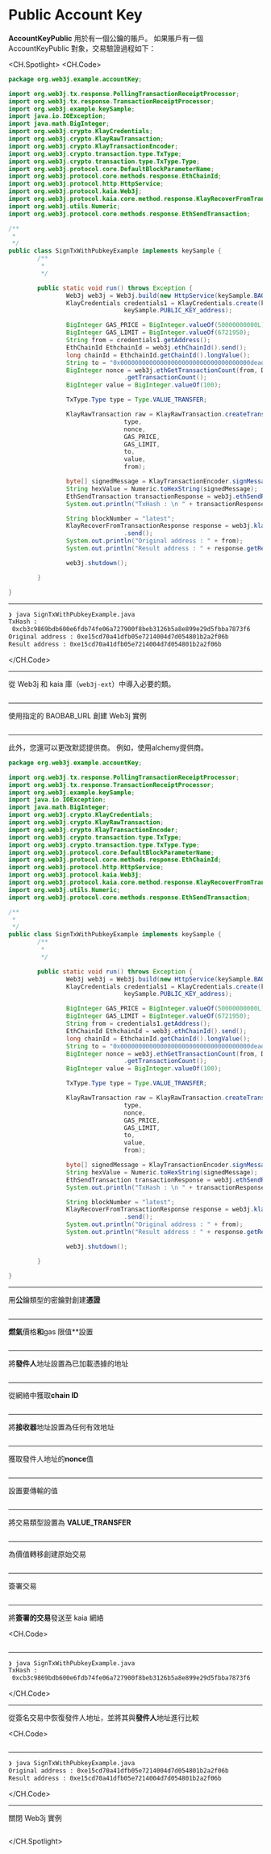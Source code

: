 # Public Account Key

**AccountKeyPublic** 用於有一個公鑰的賬戶。 如果賬戶有一個 AccountKeyPublic 對象，交易驗證過程如下：

<CH.Spotlight>
<CH.Code>

```java SignTxWithPubkeyExample.java
package org.web3j.example.accountKey;

import org.web3j.tx.response.PollingTransactionReceiptProcessor;
import org.web3j.tx.response.TransactionReceiptProcessor;
import org.web3j.example.keySample;
import java.io.IOException;
import java.math.BigInteger;
import org.web3j.crypto.KlayCredentials;
import org.web3j.crypto.KlayRawTransaction;
import org.web3j.crypto.KlayTransactionEncoder;
import org.web3j.crypto.transaction.type.TxType;
import org.web3j.crypto.transaction.type.TxType.Type;
import org.web3j.protocol.core.DefaultBlockParameterName;
import org.web3j.protocol.core.methods.response.EthChainId;
import org.web3j.protocol.http.HttpService;
import org.web3j.protocol.kaia.Web3j;
import org.web3j.protocol.kaia.core.method.response.KlayRecoverFromTransactionResponse;
import org.web3j.utils.Numeric;
import org.web3j.protocol.core.methods.response.EthSendTransaction;

/**
 *
 */
public class SignTxWithPubkeyExample implements keySample {
        /**
         *
         */

        public static void run() throws Exception {
                Web3j web3j = Web3j.build(new HttpService(keySample.BAOBAB_URL));
                KlayCredentials credentials1 = KlayCredentials.create(keySample.PUBLIC_KEY_privkey,
                                keySample.PUBLIC_KEY_address);

                BigInteger GAS_PRICE = BigInteger.valueOf(50000000000L);
                BigInteger GAS_LIMIT = BigInteger.valueOf(6721950);
                String from = credentials1.getAddress();
                EthChainId EthchainId = web3j.ethChainId().send();
                long chainId = EthchainId.getChainId().longValue();
                String to = "0x000000000000000000000000000000000000dead";
                BigInteger nonce = web3j.ethGetTransactionCount(from, DefaultBlockParameterName.LATEST).send()
                                .getTransactionCount();
                BigInteger value = BigInteger.valueOf(100);

                TxType.Type type = Type.VALUE_TRANSFER;

                KlayRawTransaction raw = KlayRawTransaction.createTransaction(
                                type,
                                nonce,
                                GAS_PRICE,
                                GAS_LIMIT,
                                to,
                                value,
                                from);

                byte[] signedMessage = KlayTransactionEncoder.signMessage(raw, chainId, credentials1);
                String hexValue = Numeric.toHexString(signedMessage);
                EthSendTransaction transactionResponse = web3j.ethSendRawTransaction(hexValue).send();
                System.out.println("TxHash : \n " + transactionResponse.getResult());

                String blockNumber = "latest";
                KlayRecoverFromTransactionResponse response = web3j.klayRecoverFromTransaction(hexValue, blockNumber)
                                .send();
                System.out.println("Original address : " + from);
                System.out.println("Result address : " + response.getResult());

                web3j.shutdown();

        }

}
```

---

```zsh output
❯ java SignTxWithPubkeyExample.java
TxHash :
 0xcb3c9869bdb600e6fdb74fe06a727900f8beb3126b5a8e899e29d5fbba7873f6
Original address : 0xe15cd70a41dfb05e7214004d7d054801b2a2f06b
Result address : 0xe15cd70a41dfb05e7214004d7d054801b2a2f06b
```

</CH.Code>

---

從 Web3j 和 kaia 庫（`web3j-ext`）中導入必要的類。

```java SignTxWithPubkeyExample.java focus=1:19

```

---

使用指定的 BAOBAB_URL 創建 Web3j 實例

```java SignTxWithPubkeyExample.java focus=30

```

---

此外，您還可以更改默認提供商。 例如，使用alchemy提供商。

```java SignTxWithPubkeyExample.java focus=30
package org.web3j.example.accountKey;

import org.web3j.tx.response.PollingTransactionReceiptProcessor;
import org.web3j.tx.response.TransactionReceiptProcessor;
import org.web3j.example.keySample;
import java.io.IOException;
import java.math.BigInteger;
import org.web3j.crypto.KlayCredentials;
import org.web3j.crypto.KlayRawTransaction;
import org.web3j.crypto.KlayTransactionEncoder;
import org.web3j.crypto.transaction.type.TxType;
import org.web3j.crypto.transaction.type.TxType.Type;
import org.web3j.protocol.core.DefaultBlockParameterName;
import org.web3j.protocol.core.methods.response.EthChainId;
import org.web3j.protocol.http.HttpService;
import org.web3j.protocol.kaia.Web3j;
import org.web3j.protocol.kaia.core.method.response.KlayRecoverFromTransactionResponse;
import org.web3j.utils.Numeric;
import org.web3j.protocol.core.methods.response.EthSendTransaction;

/**
 *
 */
public class SignTxWithPubkeyExample implements keySample {
        /**
         *
         */

        public static void run() throws Exception {
                Web3j web3j = Web3j.build(new HttpService(keySample.BAOBAB_URL));
                KlayCredentials credentials1 = KlayCredentials.create(keySample.PUBLIC_KEY_privkey,
                                keySample.PUBLIC_KEY_address);

                BigInteger GAS_PRICE = BigInteger.valueOf(50000000000L);
                BigInteger GAS_LIMIT = BigInteger.valueOf(6721950);
                String from = credentials1.getAddress();
                EthChainId EthchainId = web3j.ethChainId().send();
                long chainId = EthchainId.getChainId().longValue();
                String to = "0x000000000000000000000000000000000000dead";
                BigInteger nonce = web3j.ethGetTransactionCount(from, DefaultBlockParameterName.LATEST).send()
                                .getTransactionCount();
                BigInteger value = BigInteger.valueOf(100);

                TxType.Type type = Type.VALUE_TRANSFER;

                KlayRawTransaction raw = KlayRawTransaction.createTransaction(
                                type,
                                nonce,
                                GAS_PRICE,
                                GAS_LIMIT,
                                to,
                                value,
                                from);

                byte[] signedMessage = KlayTransactionEncoder.signMessage(raw, chainId, credentials1);
                String hexValue = Numeric.toHexString(signedMessage);
                EthSendTransaction transactionResponse = web3j.ethSendRawTransaction(hexValue).send();
                System.out.println("TxHash : \n " + transactionResponse.getResult());

                String blockNumber = "latest";
                KlayRecoverFromTransactionResponse response = web3j.klayRecoverFromTransaction(hexValue, blockNumber)
                                .send();
                System.out.println("Original address : " + from);
                System.out.println("Result address : " + response.getResult());

                web3j.shutdown();

        }

}
```

---

用**公**鑰類型的密鑰對創建**憑證**

```java SignTxWithPubkeyExample.java focus=31:32

```

---

**燃氣**價格**和**gas 限值\*\*設置

```java SignTxWithPubkeyExample.java focus=34:35

```

---

將**發件人**地址設置為已加載憑據的地址

```java SignTxWithPubkeyExample.java focus=36

```

---

從網絡中獲取**chain ID**

```java SignTxWithPubkeyExample.java focus=37:38

```

---

將**接收器**地址設置為任何有效地址

```java SignTxWithPubkeyExample.java focus=39

```

---

獲取發件人地址的**nonce**值

```java SignTxWithPubkeyExample.java focus=40:41

```

---

設置要傳輸的值

```java SignTxWithPubkeyExample.java focus=42

```

---

將交易類型設置為 **VALUE_TRANSFER**

```java SignTxWithPubkeyExample.java focus=44

```

---

為價值轉移創建原始交易

```java SignTxWithPubkeyExample.java focus=46:53

```

---

簽署交易

```java SignTxWithPubkeyExample.java focus=55

```

---

將**簽署的交易**發送至 kaia 網絡

<CH.Code>
```java SignTxWithPubkeyExample.java focus=56:58

````


---

```zsh output
❯ java SignTxWithPubkeyExample.java
TxHash :
 0xcb3c9869bdb600e6fdb74fe06a727900f8beb3126b5a8e899e29d5fbba7873f6
````

</CH.Code>

---

從簽名交易中恢復發件人地址，並將其與**發件人**地址進行比較

<CH.Code>
```java SignTxWithPubkeyExample.java focus=60:64

````


---

```zsh output
❯ java SignTxWithPubkeyExample.java
Original address : 0xe15cd70a41dfb05e7214004d7d054801b2a2f06b
Result address : 0xe15cd70a41dfb05e7214004d7d054801b2a2f06b
````

</CH.Code>

---

關閉 Web3j 實例

```java SignTxWithPubkeyExample.java focus=66

```

</CH.Spotlight>
